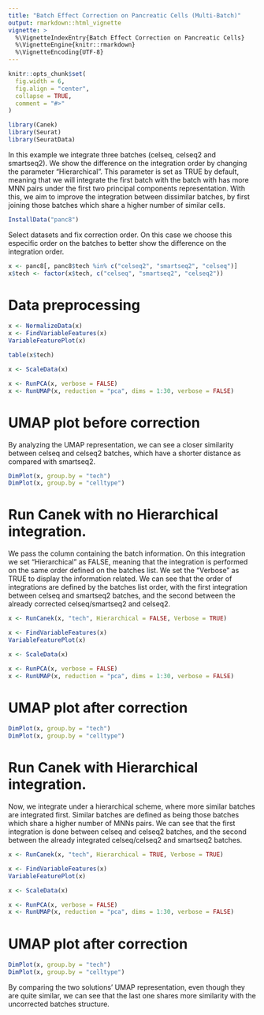 ```yaml
---
title: "Batch Effect Correction on Pancreatic Cells (Multi-Batch)"
output: rmarkdown::html_vignette
vignette: >
  %\VignetteIndexEntry{Batch Effect Correction on Pancreatic Cells}
  %\VignetteEngine{knitr::rmarkdown}
  %\VignetteEncoding{UTF-8}
---
```


```r
knitr::opts_chunk$set(
  fig.width = 6,
  fig.align = "center",
  collapse = TRUE,
  comment = "#>"
)
```


```r
library(Canek)
library(Seurat)
library(SeuratData)
```

In this example we integrate three batches (celseq, celseq2 and smartseq2). We show the difference on the integration order by changing the parameter "Hierarchical". This parameter is set as TRUE by default, meaning that we will integrate the first batch with the batch with has more MNN pairs under the first two principal components representation. With this, we aim to improve the integration between dissimilar batches, by first joining those batches which share a higher number of similar cells. 

```r
InstallData("panc8")
```

Select datasets and fix correction order. On this case we choose this especific order on the batches to better show the difference on the integration order.

```r
x <- panc8[, panc8$tech %in% c("celseq2", "smartseq2", "celseq")]
x$tech <- factor(x$tech, c("celseq", "smartseq2", "celseq2"))
```

# Data preprocessing

```r
x <- NormalizeData(x)
x <- FindVariableFeatures(x)
VariableFeaturePlot(x)
```

```r
table(x$tech)
```

```r
x <- ScaleData(x)
```

```r
x <- RunPCA(x, verbose = FALSE)
x <- RunUMAP(x, reduction = "pca", dims = 1:30, verbose = FALSE)
```

# UMAP plot before correction

By analyzing the UMAP representation, we can see a closer similarity between celseq and celseq2 batches, which have a shorter distance as compared with smartseq2.
```r
DimPlot(x, group.by = "tech")
DimPlot(x, group.by = "celltype")
```

# Run Canek with no Hierarchical integration.

We pass the column containing the batch information. On this integration we set "Hierarchical" as FALSE, meaning that the integration is performed on the same order defined on the batches list. We set the "Verbose" as TRUE to display the information related. 
We can see that the order of integrations are defined by the batches list order, with the first integration between celseq and smartseq2 batches, and the second between the already corrected celseq/smartseq2 and celseq2. 

```r
x <- RunCanek(x, "tech", Hierarchical = FALSE, Verbose = TRUE)
```

```r
x <- FindVariableFeatures(x)
VariableFeaturePlot(x)
```

```r
x <- ScaleData(x)
```

```r
x <- RunPCA(x, verbose = FALSE)
x <- RunUMAP(x, reduction = "pca", dims = 1:30, verbose = FALSE)
```

# UMAP plot after correction

```r
DimPlot(x, group.by = "tech")
DimPlot(x, group.by = "celltype")
```

# Run Canek with Hierarchical integration.

Now, we integrate under a hierarchical scheme, where more similar batches are integrated first. Similar batches are defined as being those batches which share a higher number of MNNs pairs. 
We can see that the first integration is done between celseq and celseq2 batches, and the second between the already integrated celseq/celseq2 and smartseq2 batches. 

```r
x <- RunCanek(x, "tech", Hierarchical = TRUE, Verbose = TRUE)
```

```r
x <- FindVariableFeatures(x)
VariableFeaturePlot(x)
```

```r
x <- ScaleData(x)
```

```r
x <- RunPCA(x, verbose = FALSE)
x <- RunUMAP(x, reduction = "pca", dims = 1:30, verbose = FALSE)
```

# UMAP plot after correction

```r
DimPlot(x, group.by = "tech")
DimPlot(x, group.by = "celltype")
```

By comparing the two solutions' UMAP representation, even though they are quite similar, we can see that the last one shares more similarity with the uncorrected batches structure.



